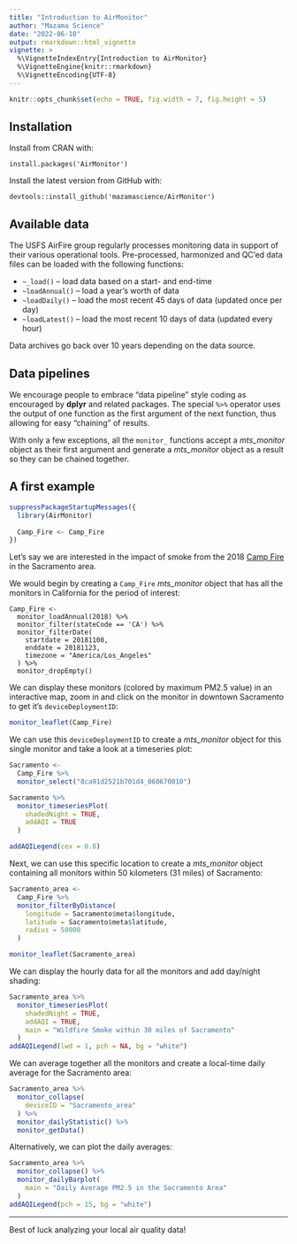 ```yaml
---
title: "Introduction to AirMonitor"
author: "Mazama Science"
date: "2022-06-10"
output: rmarkdown::html_vignette
vignette: >
  %\VignetteIndexEntry{Introduction to AirMonitor}
  %\VignetteEngine{knitr::rmarkdown}
  %\VignetteEncoding{UTF-8}
---
```


```r
knitr::opts_chunk$set(echo = TRUE, fig.width = 7, fig.height = 5)
```

## Installation

Install from CRAN with:

`install.packages('AirMonitor')`

Install the latest version from GitHub with:

`devtools::install_github('mazamascience/AirMonitor')`

## Available data

The USFS AirFire group regularly processes monitoring data in support of their
various operational tools. Pre-processed, harmonized and QC'ed data files can
be loaded with the following functions:

* `~_load()` -- load data based on a start- and end-time
* `~loadAnnual()` -- load a year's worth of data
* `~loadDaily()` -- load the most recent 45 days of data (updated once per day)
* `~loadLatest()` -- load the most recent 10 days of data (updated every hour)

Data archives go back over 10 years depending on the data source.

## Data pipelines

We encourage people to embrace "data pipeline" style coding as encouraged by
**dplyr** and related packages. The special `%>%` operator uses the output
of one function as the first argument of the next function, thus allowing for 
easy "chaining" of results.

With only a few exceptions, all the `monitor_` functions accept a _mts_monitor_ 
object as their first argument and generate a _mts_monitor_ object as a result 
so they can be chained together.

## A first example

```r
suppressPackageStartupMessages({
  library(AirMonitor)
  
  Camp_Fire <- Camp_Fire
})
```

Let's say we are interested in the impact of smoke from the 2018 
[Camp Fire](https://en.wikipedia.org/wiki/Camp_Fire_(2018)) in the Sacramento
area.

We would begin by creating a `Camp_Fire` _mts_monitor_ object that has all the
monitors in California for the period of interest:

```
Camp_Fire <-
  monitor_loadAnnual(2018) %>%
  monitor_filter(stateCode == 'CA') %>%
  monitor_filterDate(
    startdate = 20181108,
    enddate = 20181123,
    timezone = "America/Los_Angeles"
  ) %>%
  monitor_dropEmpty()
```

We can display these monitors (colored by maximum PM2.5 value) in an interactive
map, zoom in and click on the monitor in downtown Sacramento to get it's 
`deviceDeploymentID`:

```r
monitor_leaflet(Camp_Fire)
```

We can use this `deviceDeploymentID` to create a _mts_monitor_ object for this 
single monitor and take a look at a timeseries plot:

```r
Sacramento <-
  Camp_Fire %>%
  monitor_select("8ca91d2521b701d4_060670010")

Sacramento %>%
  monitor_timeseriesPlot(
    shadedNight = TRUE,
    addAQI = TRUE
  )

addAQILegend(cex = 0.8)
```

Next, we can use this specific location to create a _mts_monitor_ object
containing all monitors within 50 kilometers (31 miles) of Sacramento:

```r
Sacramento_area <-
  Camp_Fire %>%
  monitor_filterByDistance(
    longitude = Sacramento$meta$longitude,
    latitude = Sacramento$meta$latitude,
    radius = 50000
  )

monitor_leaflet(Sacramento_area)
```

We can display the hourly data for all the monitors and add day/night shading:

```r
Sacramento_area %>%
  monitor_timeseriesPlot(
    shadedNight = TRUE,
    addAQI = TRUE,
    main = "Wildfire Smoke within 30 miles of Sacramento"
  )
addAQILegend(lwd = 1, pch = NA, bg = "white")
```

We can average together all the monitors and create a local-time daily average
for the Sacramento area:

```r
Sacramento_area %>%
  monitor_collapse(
    deviceID = "Sacramento_area"
  ) %>%
  monitor_dailyStatistic() %>%
  monitor_getData()
```

Alternatively, we can plot the daily averages:

```r
Sacramento_area %>%
  monitor_collapse() %>%
  monitor_dailyBarplot(
    main = "Daily Average PM2.5 in the Sacramento Area"
  )
addAQILegend(pch = 15, bg = "white")
```

----

Best of luck analyzing your local air quality data!

